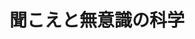 ﻿---
title: "聞こえと無意識の科学"
category: "情報理工学院"
vol: 79
interviewee: "柏野 牧夫"
url: "https://www.kecl.ntt.co.jp/people/kashino.makio/index-j.html"
tags: ["人間","情報","科学","モデル","脳"]
pdf: "79-3-kashino.pdf"
career: ""
pdfurl: "79-3-kashino/79-3-kashino.pdf"
preface: "先生は人間の脳の無意識的な情報処理のメカニズムを明らかにしようとしている。特に聴覚について、錯覚を利用することでどのようにして主観的な聴こえというものが形成されるのか追究している。また先生は音楽を聴いたときの心地よさや魅力の形成についても、数理科学・神経生理情報理工学院的なアプローチからモデルを立てて解析を進めている。"
---
